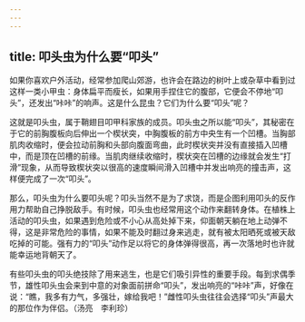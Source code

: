 ```yaml
---
---
---
```

title: 叩头虫为什么要“叩头”
---




如果你喜欢户外活动，经常参加爬山郊游，也许会在路边的树叶上或杂草中看到过这样一类小甲虫：身体扁平而瘦长，如果用手捏住它的腹部，它便会不停地“叩头”，还发出“咔咔”的响声。这是什么昆虫？它们为什么要“叩头”呢？

这就是叩头虫，属于鞘翅目叩甲科家族的成员。叩头虫之所以能“叩头”，其秘密在于它的前胸腹板向后伸出一个楔状突，中胸腹板的前方中央生有一个凹槽。当胸部肌肉收缩时，便会拉动前胸和头部向腹面弯曲，此时楔状突并没有直接插入凹槽中，而是顶在凹槽的前缘。当肌肉继续收缩时，楔状突在凹槽的边缘就会发生“打滑”现象，从而导致楔状突以很高的速度瞬间滑入凹槽中并发出响亮的撞击声，这样便完成了一次“叩头”。

那么，叩头虫为什么要叩头呢？叩头当然不是为了求饶，而是企图利用叩头的反作用力帮助自己挣脱敌手。有时候，叩头虫也经常用这个动作来翻转身体。在植株上活动的叩头虫，如果遇到危险或不小心从高处掉下来，仰面朝天躺在地上动弹不得，这是非常危险的事情，如果不能及时翻过身来逃走，就有被太阳晒死或被天敌吃掉的可能。强有力的“叩头”动作足以将它的身体弹得很高，再一次落地时也许就能幸运地背朝天了。



有些叩头虫的叩头绝技除了用来逃生，也是它们吸引异性的重要手段。每到求偶季节，雄性叩头虫会来到中意的对象面前拼命“叩头”，发出响亮的“咔咔”声，好像在说：“瞧，我多有力气，多强壮，嫁给我吧！”雌性叩头虫往往会选择“叩头”声最大的那位作为伴侣。（汤亮　李利珍）